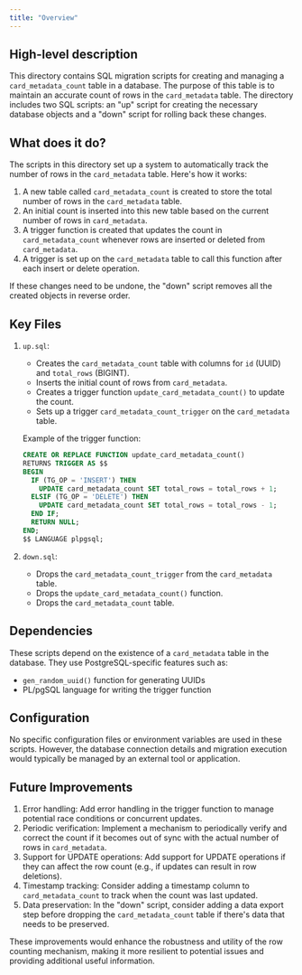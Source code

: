 ```yaml
---
title: "Overview"
---
```


## High-level description
This directory contains SQL migration scripts for creating and managing a `card_metadata_count` table in a database. The purpose of this table is to maintain an accurate count of rows in the `card_metadata` table. The directory includes two SQL scripts: an "up" script for creating the necessary database objects and a "down" script for rolling back these changes.

## What does it do?
The scripts in this directory set up a system to automatically track the number of rows in the `card_metadata` table. Here's how it works:

1. A new table called `card_metadata_count` is created to store the total number of rows in the `card_metadata` table.
2. An initial count is inserted into this new table based on the current number of rows in `card_metadata`.
3. A trigger function is created that updates the count in `card_metadata_count` whenever rows are inserted or deleted from `card_metadata`.
4. A trigger is set up on the `card_metadata` table to call this function after each insert or delete operation.

If these changes need to be undone, the "down" script removes all the created objects in reverse order.

## Key Files

1. `up.sql`:
   - Creates the `card_metadata_count` table with columns for `id` (UUID) and `total_rows` (BIGINT).
   - Inserts the initial count of rows from `card_metadata`.
   - Creates a trigger function `update_card_metadata_count()` to update the count.
   - Sets up a trigger `card_metadata_count_trigger` on the `card_metadata` table.

   Example of the trigger function:
   ```sql
   CREATE OR REPLACE FUNCTION update_card_metadata_count()
   RETURNS TRIGGER AS $$
   BEGIN
     IF (TG_OP = 'INSERT') THEN
       UPDATE card_metadata_count SET total_rows = total_rows + 1;
     ELSIF (TG_OP = 'DELETE') THEN
       UPDATE card_metadata_count SET total_rows = total_rows - 1;
     END IF;
     RETURN NULL;
   END;
   $$ LANGUAGE plpgsql;
   ```

2. `down.sql`:
   - Drops the `card_metadata_count_trigger` from the `card_metadata` table.
   - Drops the `update_card_metadata_count()` function.
   - Drops the `card_metadata_count` table.

## Dependencies
These scripts depend on the existence of a `card_metadata` table in the database. They use PostgreSQL-specific features such as:
- `gen_random_uuid()` function for generating UUIDs
- PL/pgSQL language for writing the trigger function

## Configuration
No specific configuration files or environment variables are used in these scripts. However, the database connection details and migration execution would typically be managed by an external tool or application.

## Future Improvements
1. Error handling: Add error handling in the trigger function to manage potential race conditions or concurrent updates.
2. Periodic verification: Implement a mechanism to periodically verify and correct the count if it becomes out of sync with the actual number of rows in `card_metadata`.
3. Support for UPDATE operations: Add support for UPDATE operations if they can affect the row count (e.g., if updates can result in row deletions).
4. Timestamp tracking: Consider adding a timestamp column to `card_metadata_count` to track when the count was last updated.
5. Data preservation: In the "down" script, consider adding a data export step before dropping the `card_metadata_count` table if there's data that needs to be preserved.

These improvements would enhance the robustness and utility of the row counting mechanism, making it more resilient to potential issues and providing additional useful information.